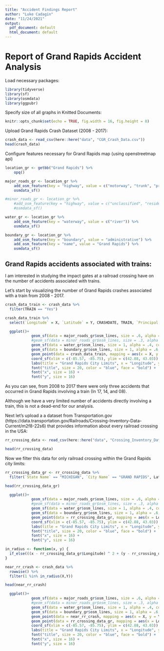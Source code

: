 ```yaml
---
title: "Accident Findings Report"
author: "Luke Cadagin"
date: "11/24/2021"
output:
  pdf_document: default
  html_document: default
---
```


# Report of Grand Rapids Accident Analysis

Load necessary packages:

```r
library(tidyverse)
library(sf)
library(osmdata)
library(ggpubr)
```

Specify size of all graphs in Knitted Documents:

```r
knitr::opts_chunk$set(echo = TRUE, fig.width = 16, fig.height = 8)
```


Upload Grand Rapids Crash Dataset (2008 - 2017):

```r
crash_data <- read_csv(here::here("data", "CGR_Crash_Data.csv"))
head(crash_data)
```


Configure features necessary for Grand Rapids map (using openstreetmap api)

```r
location_gr <- getbb("Grand Rapids") %>% 
    opq()

major_roads_gr <- location_gr %>%
    add_osm_feature(key = "highway", value = c("motorway", "trunk", "primary", "secondary", "tertiary")) %>% 
    osmdata_sf()

#minor_roads_gr <- location_gr %>%
    #add_osm_feature(key = "highway", value = c("unclassified", "residential")) %>%
    #osmdata_sf()

water_gr <- location_gr %>% 
    add_osm_feature(key = "waterway", value = c("river")) %>% 
    osmdata_sf()

boundary_gr <- location_gr %>% 
    add_osm_feature(key = "boundary", value = "administrative") %>%
    add_osm_feature(key = "name", value = "Grand Rapids") %>% 
    osmdata_sf()
```

## Grand Rapids accidents associated with trains:

I am interested in studying the impact gates at a railroad crossing have on the number of accidents associated with trains.

Let's start by visualizing the number of Grand Rapids crashes associated with a train from 2008 - 2017.

```r
crash_data_train <- crash_data %>% 
  filter(TRAIN == "Yes")

crash_data_train %>% 
  select(`Longitude` = X, `Latitude` = Y, CRASHDATE, TRAIN, `Principal Road` = PRNAME)
```

```r
  ggplot()+
            geom_sf(data = major_roads_gr$osm_lines, size = .6, alpha = .6, color = 'black') +
            #geom_sf(data = minor_roads_gr$osm_lines, size = .3, alpha = .3, color = 'black') +
            geom_sf(data = water_gr$osm_lines, size = 1, alpha = .4, color = 'steelblue') +
            geom_sf(data = boundary_gr$osm_lines, size = 1, alpha = .6, color = "orange") +
            geom_point(data = crash_data_train, mapping = aes(x = X, y = Y), color = "blue") +
            coord_sf(xlim = c(-85.57, -85.75), ylim = c(42.88, 43.03)) +
            labs(title = "Grand Rapids City Limits", x = "Longitude", y = "Latitude") +
            font("title", size = 20, color = "blue", face = "bold") +
            font("x", size = 16) +
            font("y", size = 16)
```

As you can see, from 2008 to 2017 there were only three accidents that occurred in Grand Rapids involving a train (In 17, 14, and 08).

Although we have a very limited number of accidents directly involving a train, this is not a dead-end for our analysis.

Next let's upload a a dataset from Transportation.gov (https://data.transportation.gov/Railroads/Crossing-Inventory-Data-Current/m2f8-22s6) that provides information about every railroad crossing in the USA:

```r
rr_crossing_data <- read_csv(here::here("data", "Crossing_Inventory_Data_-_Current.csv"))

head(rr_crossing_data)
```

Now we filter this data for only railroad crossing within the Grand Rapids city limits:

```r
rr_crossing_data_gr <- rr_crossing_data %>% 
  filter(`State Name` == "MICHIGAN", `City Name` == "GRAND RAPIDS", Latitude < 43)

head(rr_crossing_data_gr)
```

```r
  ggplot()+
            geom_sf(data = major_roads_gr$osm_lines, size = .6, alpha = .6, color = 'black') +
            #geom_sf(data = minor_roads_gr$osm_lines, size = .3, alpha = .3, color = 'black') +
            geom_sf(data = water_gr$osm_lines, size = 1, alpha = .4, color = 'steelblue') +
            geom_sf(data = boundary_gr$osm_lines, size = 1, alpha = .6, color = "orange") +
            geom_point(data = rr_crossing_data_gr, mapping = aes(x = Longitude, y = Latitude), color = "red") +
            coord_sf(xlim = c(-85.57, -85.75), ylim = c(42.88, 43.03)) +
            labs(title = "Grand Rapids City Limits", x = "Longitude", y = "Latitude") +
            font("title", size = 20, color = "blue", face = "bold") +
            font("x", size = 16) +
            font("y", size = 16)
```

```r
in_radius <- function(x, y) {
  if_else(((x - rr_crossing_data_gr$Longitude) ^ 2 + (y - rr_crossing_data_gr$Latitude) ^ 2) <= .0005 ^ 2, 1, 0)
}
```

```r
near_rr_crash <- crash_data %>% 
  rowwise() %>% 
  filter(1 %in% in_radius(X,Y))

head(near_rr_crash)
```

```r
  ggplot()+
            geom_sf(data = major_roads_gr$osm_lines, size = .6, alpha = .6, color = 'black') +
            #geom_sf(data = minor_roads_gr$osm_lines, size = .3, alpha = .3, color = 'black') +
            geom_sf(data = water_gr$osm_lines, size = 1, alpha = .4, color = 'steelblue') +
            geom_sf(data = boundary_gr$osm_lines, size = 1, alpha = .6, color = "orange") +
            geom_point(data = near_rr_crash, mapping = aes(x = X, y = Y), color = "blue") +
            geom_point(data = rr_crossing_data_gr, mapping = aes(x = Longitude, y = Latitude), color = "red") +
            coord_sf(xlim = c(-85.57, -85.75), ylim = c(42.88, 43.03)) +
            labs(title = "Grand Rapids City Limits", x = "Longitude", y = "Latitude") +
            font("title", size = 20, color = "blue", face = "bold") +
            font("x", size = 16) +
            font("y", size = 16)
```


